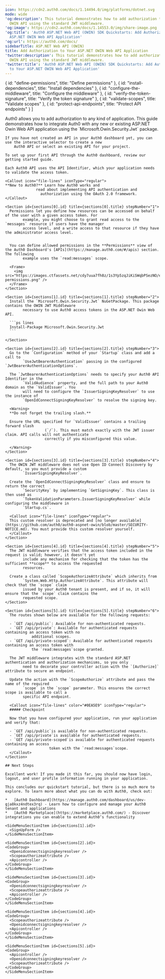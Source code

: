 ---
icon: https://cdn2.auth0.com/docs/1.14494.0/img/platforms/dotnet.svg
mode: wide
'og:description': This tutorial demonstrates how to add authorization to an ASP.NET
  OWIN API using the standard JWT middleware.
'og:image': https://cdn2.auth0.com/docs/1.14553.0/img/share-image.png
'og:title': 'Auth0 ASP.NET Web API (OWIN) SDK Quickstarts: Add Authorization to Your
  ASP.NET OWIN Web API Application'
'og:url': https://auth0.com/docs/
sidebarTitle: ASP.NET Web API (OWIN)
title: Add Authorization to Your ASP.NET OWIN Web API Application
'twitter:description': This tutorial demonstrates how to add authorization to an ASP.NET
  OWIN API using the standard JWT middleware.
'twitter:title': 'Auth0 ASP.NET Web API (OWIN) SDK Quickstarts: Add Authorization
  to Your ASP.NET OWIN Web API Application'
---

  { id: "define-permissions", title: "Define permissions" },
  { id: "install-dependencies", title: "Install dependencies" },
  { id: "configure-the-middleware", title: "Configure the middleware" },
  { id: "verify-the-token-signature", title: "Verify the token signature" },
  { id: "validate-scopes", title: "Validate scopes" },
  { id: "protect-api-endpoints", title: "Protect API endpoints" }
]

<Recipe>
  <Content>
    Auth0 allows you to add authorization to any kind of application. This guide demonstrates how to integrate Auth0
        with any new or existing ASP.NET Owin Web API application using the `Microsoft.Owin.Security.Jwt`
        package.

    If you have not created an API in your Auth0 dashboard yet, you can use the interactive selector to create a new
        Auth0 API or select an existing API for your project.

    To set up your first API through the Auth0 dashboard, review our getting started guide.

    Each Auth0 API uses the API Identifier, which your application needs to validate the access token.

    <Callout icon="file-lines" iconType="regular">
    **New to Auth0?** Learn how Auth0 works and
                  read about implementing API authentication and
                    authorization using the OAuth 2.0 framework.
    </Callout>

    <Section id={sections[0].id} title={sections[0].title} stepNumber="1">
      Permissions let you define how resources can be accessed on behalf of the user with a given access token. For
            example, you might choose to grant read access to the `messages` resource if users have the manager
            access level, and a write access to that resource if they have the administrator access level.

      
      You can define allowed permissions in the **Permissions** view of the Auth0 Dashboard's [APIs](https://manage.auth0.com/#/apis) section. The following
            example uses the `read:messages` scope.

      <Frame>
        <img src="https://images.ctfassets.net/cdy7uua7fh8z/1s3Yp5zqJiKiSWqbPSezNO/e61793a2822d095666002c3f65c71ac2/configure-permissions.png" />
      </Frame>
    </Section>

    <Section id={sections[1].id} title={sections[1].title} stepNumber="2">
      Install the `Microsoft.Owin.Security.Jwt` NuGetPackage. This package contains the OWIN JWT Middleware
            necessary to use Auth0 access tokens in the ASP.NET Owin Web API.

      ```ps lines
      Install-Package Microsoft.Owin.Security.Jwt
      ```

    </Section>

    <Section id={sections[2].id} title={sections[2].title} stepNumber="3">
      Go to the `Configuration` method of your `Startup` class and add a call to
            `UseJwtBearerAuthentication` passing in the configured `JwtBearerAuthenticationOptions`.

      The `JwtBearerAuthenticationOptions` needs to specify your Auth0 API Identifier in the
            `ValidAudience` property, and the full path to your Auth0 domain as the `ValidIssuer`. You
            will need to configure the `IssuerSigningKeyResolver` to use the instance of
            `OpenIdConnectSigningKeyResolver` to resolve the signing key.

      <Warning>
      **Do not forget the trailing slash.**

      Ensure the URL specified for `ValidIssuer` contains a trailing forward slash
                      (`/`). This must match exactly with the JWT issuer claim. API calls will not authenticate
                      correctly if you misconfigured this value.

      </Warning>
    </Section>

    <Section id={sections[3].id} title={sections[3].title} stepNumber="4">
      The OWIN JWT middleware does not use Open ID Connect Discovery by default, so you must provide a custom
            `IssuerSigningKeyResolver`.

      Create the `OpenIdConnectSigningKeyResolver` class and ensure to return the correct
            `SecurityKey` by implementing `GetSigningKey`. This class is then used as
            `TokenValidationParameters.IssuerSigningKeyResolver` while configuring the middleware in
            `Startup.cs`.

      <Callout icon="file-lines" iconType="regular">
      This custom resolver is deprecated and [no longer available](https://github.com/auth0/auth0-aspnet-owin/blob/master/SECURITY-NOTICE.md). You must provide this custom resolver yourself.
      </Callout>
    </Section>

    <Section id={sections[4].id} title={sections[4].title} stepNumber="5">
      The JWT middleware verifies that the access token included in the request is valid; however, it doesn't yet
            include any mechanism for checking that the token has the sufficient **scope** to access the requested
            resources.

      Create a class called `ScopeAuthorizeAttribute` which inherits from
            `System.Web.Http.AuthorizeAttribute`. This attribute will check that the `scope` claim
            issued by your Auth0 tenant is present, and if so, it will ensure that the `scope` claim contains the
            requested scope.
    </Section>

    <Section id={sections[5].id} title={sections[5].title} stepNumber="6">
      The routes shown below are available for the following requests:

      - `GET /api/public`: Available for non-authenticated requests.
      - `GET /api/private`: Available for authenticated requests containing an access token with no
                additional scopes.
      - `GET /api/private-scoped`: Available for authenticated requests containing an access token with
                the `read:messages`scope granted.

      The JWT middleware integrates with the standard ASP.NET authentication and authorization mechanisms, so you only
            need to decorate your controller action with the `[Authorize]` attribute to secure an endpoint.

      Update the action with the `ScopeAuthorize` attribute and pass the name of the required
            `scope` in the `scope` parameter. This ensures the correct scope is available to call a
            specific API endpoint.

      <Callout icon="file-lines" color="#0EA5E9" iconType="regular">
      ##### Checkpoint

      Now that you have configured your application, run your application and verify that:

      - `GET /api/public`is available for non-authenticated requests.
      - `GET /api/private`is available for authenticated requests.
      - `GET /api/private-scoped`is available for authenticated requests containing an access
                        token with the `read:messages`scope.
      </Callout>
    </Section>

    ## Next Steps

    Excellent work! If you made it this far, you should now have login, logout, and user profile information running in your application.

    This concludes our quickstart tutorial, but there is so much more to explore. To learn more about what you can do with Auth0, check out:

    *   [Auth0 Dashboard](https://manage.auth0.com/dashboard/us/dev-gja8kxz4ndtex3rq) - Learn how to configure and manage your Auth0 tenant and applications
    *   [Auth0 Marketplace](https://marketplace.auth0.com/) - Discover integrations you can enable to extend Auth0’s functionality
  </Content>

  <SideMenu sections={sections}>
    <SideMenuSectionItem id={sections[0].id}>
      <SignUpForm />
    </SideMenuSectionItem>

    <SideMenuSectionItem id={sections[1].id}>
      <SignUpForm />
    </SideMenuSectionItem>

    <SideMenuSectionItem id={sections[2].id}>
    <CodeGroup>
      <Openidconnectsigningkeyresolver />
      <Scopeauthorizeattribute />
      <Apicontroller />
    </CodeGroup>
    </SideMenuSectionItem>

    <SideMenuSectionItem id={sections[3].id}>
    <CodeGroup>
      <Openidconnectsigningkeyresolver />
      <Scopeauthorizeattribute />
      <Apicontroller />
    </CodeGroup>
    </SideMenuSectionItem>

    <SideMenuSectionItem id={sections[4].id}>
    <CodeGroup>
      <Scopeauthorizeattribute />
      <Openidconnectsigningkeyresolver />
      <Apicontroller />
    </CodeGroup>
    </SideMenuSectionItem>

    <SideMenuSectionItem id={sections[5].id}>
    <CodeGroup>
      <Apicontroller />
      <Openidconnectsigningkeyresolver />
      <Scopeauthorizeattribute />
    </CodeGroup>
    </SideMenuSectionItem>

  </SideMenu>
</Recipe>

